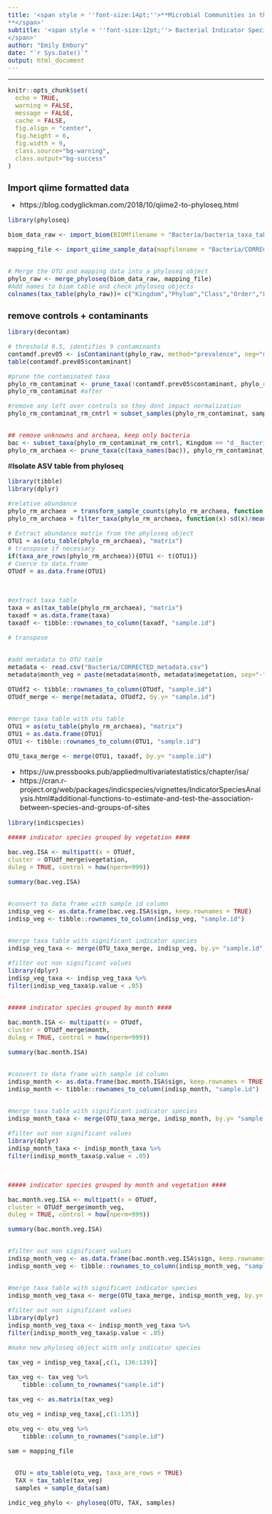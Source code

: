 ```yaml
---
title: '<span style = ''font-size:14pt;''>**Microbial Communities in the changing vegetation of the Chihuahuan Desert 
**</span>'
subtitle: '<span style = ''font-size:12pt;''> Bacterial Indicator Species
</span>'
author: "Emily Embury"
date: "`r Sys.Date()`"
output: html_document
---
```

<style type="text/css">
/* Whole document: */ 
body{
  font-size: 12pt;
}
/* Headers */
h1{
  font-size: 15pt;
}
</style>

---

```r
knitr::opts_chunk$set(
  echo = TRUE,              
  warning = FALSE,       
  message = FALSE,  
  cache = FALSE,        
  fig.align = "center", 
  fig.height = 6,
  fig.width = 9,
  class.source="bg-warning",
  class.output="bg-success"
)

```


# **Import qiime formatted data**
  - https://blog.codyglickman.com/2018/10/qiime2-to-phyloseq.html

```r
library(phyloseq)

biom_data_raw <- import_biom(BIOMfilename = "Bacteria/bacteria_taxa_table_raw.biom", refseqfilename = "Bacteria/bacteria-dna-sequences-rare.fasta")

mapping_file <- import_qiime_sample_data(mapfilename = "Bacteria/CORRECTED_metadata.tsv")


# Merge the OTU and mapping data into a phyloseq object
phylo_raw <- merge_phyloseq(biom_data_raw, mapping_file)
#Add names to biom table and check phyloseq objects
colnames(tax_table(phylo_raw))= c("Kingdom","Phylum","Class","Order","Family","Genus", "Species")
```
# **remove controls + contaminants**

```r
library(decontam)

# threshold 0.5, identifies 9 contaminants
contamdf.prev05 <- isContaminant(phylo_raw, method="prevalence", neg="neg", threshold=0.5)
table(contamdf.prev05$contaminant)

#prune the contaminated taxa
phylo_rm_contaminat <- prune_taxa(!contamdf.prev05$contaminant, phylo_raw)
phylo_rm_contaminat #after

#remove any left over controls so they dont impact normalization
phylo_rm_contaminat_rm_cntrl = subset_samples(phylo_rm_contaminat, sample.id != "CONTROL1-S1" & sample.id != "CONTROL2-S79" & sample.id != "CONTROL3-S109")


## remove unknowns and archaea, keep only bacteria
bac <- subset_taxa(phylo_rm_contaminat_rm_cntrl, Kingdom == "d__Bacteria")
phylo_rm_archaea <- prune_taxa(c(taxa_names(bac)), phylo_rm_contaminat_rm_cntrl) 

```
#**Isolate ASV table from phyloseq**
```r
library(tibble)
library(dplyr)

#relative abundance
phylo_rm_archaea  = transform_sample_counts(phylo_rm_archaea, function(x) x / sum(x) )
phylo_rm_archaea = filter_taxa(phylo_rm_archaea, function(x) sd(x)/mean(x) > 3.0, TRUE)

# Extract abundance matrix from the phyloseq object
OTU1 = as(otu_table(phylo_rm_archaea), "matrix")
# transpose if necessary
if(taxa_are_rows(phylo_rm_archaea)){OTU1 <- t(OTU1)}
# Coerce to data.frame
OTUdf = as.data.frame(OTU1)



#extract taxa table
taxa = as(tax_table(phylo_rm_archaea), "matrix")
taxadf = as.data.frame(taxa)
taxadf <- tibble::rownames_to_column(taxadf, "sample.id")

# transpose 


#add metadata to OTU table
metadata <- read.csv("Bacteria/CORRECTED_metadata.csv")
metadata$month_veg = paste(metadata$month, metadata$megetation, sep="-")

OTUdf2 <- tibble::rownames_to_column(OTUdf, "sample.id")
OTUdf_merge <- merge(metadata, OTUdf2, by.y= "sample.id")


#merge taxa table with otu table
OTU1 = as(otu_table(phylo_rm_archaea), "matrix")
OTU1 = as.data.frame(OTU1)
OTU1 <- tibble::rownames_to_column(OTU1, "sample.id")

OTU_taxa_merge <- merge(OTU1, taxadf, by.y= "sample.id")
```


- https://uw.pressbooks.pub/appliedmultivariatestatistics/chapter/isa/
- https://cran.r-project.org/web/packages/indicspecies/vignettes/IndicatorSpeciesAnalysis.html#additional-functions-to-estimate-and-test-the-association-between-species-and-groups-of-sites 

```r
library(indicspecies)

##### indicator species grouped by vegetation ####

bac.veg.ISA <- multipatt(x = OTUdf,
cluster = OTUdf_merge$vegetation,
duleg = TRUE, control = how(nperm=999))

summary(bac.veg.ISA)


#convert to data frame with sample id column
indisp_veg <- as.data.frame(bac.veg.ISA$sign, keep.rownames = TRUE)
indisp_veg <- tibble::rownames_to_column(indisp_veg, "sample.id")


#merge taxa table with significant indicator species
indisp_veg_taxa <- merge(OTU_taxa_merge, indisp_veg, by.y= "sample.id")

#filter out non significant values
library(dplyr)
indisp_veg_taxa <- indisp_veg_taxa %>%
filter(indisp_veg_taxa$p.value < .05) 


##### indicator species grouped by month ####

bac.month.ISA <- multipatt(x = OTUdf,
cluster = OTUdf_merge$month,
duleg = TRUE, control = how(nperm=999))

summary(bac.month.ISA)


#convert to data frame with sample id column
indisp_month <- as.data.frame(bac.month.ISA$sign, keep.rownames = TRUE)
indisp_month <- tibble::rownames_to_column(indisp_month, "sample.id")


#merge taxa table with significant indicator species
indisp_month_taxa <- merge(OTU_taxa_merge, indisp_month, by.y= "sample.id")

#filter out non significant values
library(dplyr)
indisp_month_taxa <- indisp_month_taxa %>%
filter(indisp_month_taxa$p.value < .05) 



##### indicator species grouped by month and vegetation ####

bac.month.veg.ISA <- multipatt(x = OTUdf,
cluster = OTUdf_merge$month_veg,
duleg = TRUE, control = how(nperm=999))

summary(bac.month.veg.ISA)


#filter out non significant values
indisp_month_veg <- as.data.frame(bac.month.veg.ISA$sign, keep.rownames = TRUE)
indisp_month_veg <- tibble::rownames_to_column(indisp_month_veg, "sample.id")


#merge taxa table with significant indicator species
indisp_month_veg_taxa <- merge(OTU_taxa_merge, indisp_month_veg, by.y= "sample.id")

#filter out non significant values
library(dplyr)
indisp_month_veg_taxa <- indisp_month_veg_taxa %>%
filter(indisp_month_veg_taxa$p.value < .05) 
```

```r
#make new phyloseq object with only indicator species

tax_veg = indisp_veg_taxa[,c(1, 136:139)]

tax_veg <- tax_veg %>%
    tibble::column_to_rownames("sample.id")

tax_veg <- as.matrix(tax_veg)

otu_veg = indisp_veg_taxa[,c(1:135)]

otu_veg <- otu_veg %>%
    tibble::column_to_rownames("sample.id")

sam = mapping_file


  OTU = otu_table(otu_veg, taxa_are_rows = TRUE)
  TAX = tax_table(tax_veg)
  samples = sample_data(sam)

indic_veg_phylo <- phyloseq(OTU, TAX, samples)

```

